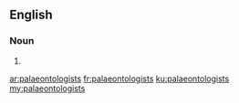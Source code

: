 {{also|palæontologists}}
==English==

===Noun===
{{head|en|noun plural form}}

# {{plural of|palaeontologist|lang=en}}

[[ar:palaeontologists]]
[[fr:palaeontologists]]
[[ku:palaeontologists]]
[[my:palaeontologists]]